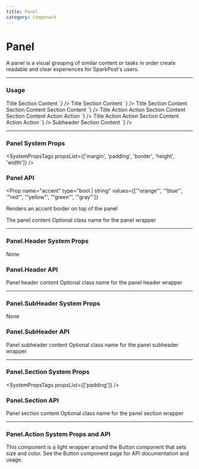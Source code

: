 ```yaml
---
title: Panel
category: Component
---
```



# Panel

A panel is a visual grouping of similar content or tasks in order create readable and clear experiences for SparkPost's users.

---

### Usage

<LiveCode>
  <LiveCode.Content
    title="With a Title"
    code={`
      <Panel>
        <Panel.Header>Title</Panel.Header>
        <Panel.Section>Section Content</Panel.Section>
      </Panel>
    `}
  />
  <LiveCode.Content
    title="With an accent bar"
    code={`
      <Panel accent>
        <Panel.Header>Title</Panel.Header>
        <Panel.Section>Section Content</Panel.Section>
      </Panel>
    `}
  />
  <LiveCode.Content
    title="With multiple sections"
    code={`
      <Panel>
        <Panel.Header>Title</Panel.Header>
        <Panel.Section>Section Content</Panel.Section>
        <Panel.Section>Section Content</Panel.Section>
        <Panel.Section>Section Content</Panel.Section>
      </Panel>
    `}
  />
  <LiveCode.Content
    title="With actions"
    code={`
      <Panel>
        <Panel.Header>
          Title
          <Panel.Action>Action</Panel.Action>
          <Panel.Action>Action</Panel.Action>
        </Panel.Header>
        <Panel.Section>
          Section Content
        </Panel.Section>
        <Panel.Section>
          Section Content
          <Panel.Action>Action</Panel.Action>
          <Panel.Action>Action</Panel.Action>
        </Panel.Section>
      </Panel>
    `}
  />
  <LiveCode.Content
    title="With a border underneath the header"
    code={`
      <Panel>
        <Panel.Header borderBottom>
          Title
          <Panel.Action>Action</Panel.Action>
          <Panel.Action>Action</Panel.Action>
        </Panel.Header>
        <Panel.Section>
          Section Content
          <Panel.Action>Action</Panel.Action>
          <Panel.Action>Action</Panel.Action>
        </Panel.Section>
      </Panel>
    `}
  />
  <LiveCode.Content
    title="With a subheader"
    code={`
        <Panel>
          <Panel.SubHeader>Subheader</Panel.SubHeader>
          <Panel.Section>Section Content</Panel.Section>
        </Panel>
    `}
  />

</LiveCode>

---

### Panel System Props

<SystemPropsTags
  propsList={['margin', 'padding', 'border', 'height', 'width']}
/>

### Panel API

<Prop
  name="accent"
  type="bool | string"
  values={['"orange"', '"blue"', '"red"', '"yellow"', '"green"', '"gray"']}
>
  Renders an accent border on top of the panel
</Prop>

<Prop name="children" type="node">
  The panel content
</Prop>

<Prop name="className" type="string">
  Optional class name for the panel wrapper
</Prop>

---

### Panel.Header System Props

None

### Panel.Header API

<Prop name="children" type="node">
  Panel header content
</Prop>

<Prop name="className" type="string">
  Optional class name for the panel header wrapper
</Prop>

---

### Panel.SubHeader System Props

None

### Panel.SubHeader API

<Prop name="children" type="node">
  Panel subheader content
</Prop>

<Prop name="className" type="string">
  Optional class name for the panel subheader wrapper
</Prop>

---

### Panel.Section System Props

<SystemPropsTags propsList={['padding']} />

### Panel.Section API

<Prop name="children" type="node">
  Panel section content
</Prop>

<Prop name="className" type="string">
  Optional class name for the panel section wrapper
</Prop>

---

### Panel.Action System Props and API

This component is a light wrapper around the Button component that sets size and color. See <Link to='/components/button'>the Button component page</Link> for API documentation and usage.
